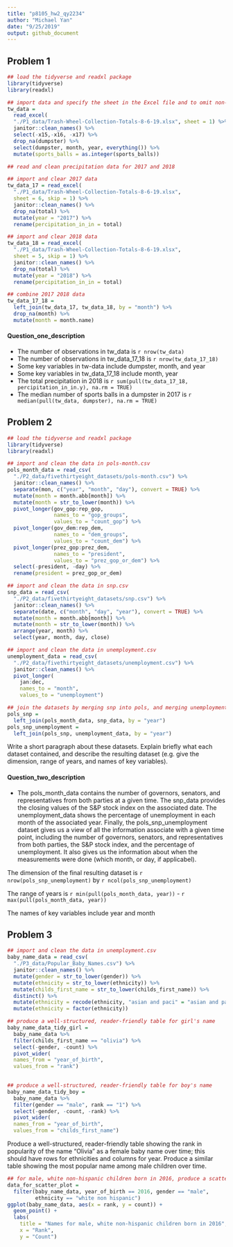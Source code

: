 ```yaml
---
title: "p8105_hw2_qy2234"
author: "Michael Yan"
date: "9/25/2019"
output: github_document
---
```


## Problem 1

```r
## load the tidyverse and readxl package
library(tidyverse)
library(readxl)

## import data and specify the sheet in the Excel file and to omit non-data entries
tw_data = 
  read_excel(
  "./P1_data/Trash-Wheel-Collection-Totals-8-6-19.xlsx", sheet = 1) %>%
  janitor::clean_names() %>% 
  select(-x15,-x16, -x17) %>% 
  drop_na(dumpster) %>%
  select(dumpster, month, year, everything()) %>% 
  mutate(sports_balls = as.integer(sports_balls))
```

```r
## read and clean precipitation data for 2017 and 2018

## import and clear 2017 data
tw_data_17 = read_excel(
  "./P1_data/Trash-Wheel-Collection-Totals-8-6-19.xlsx", 
  sheet = 6, skip = 1) %>%
  janitor::clean_names() %>% 
  drop_na(total) %>% 
  mutate(year = "2017") %>% 
  rename(percipitation_in_in = total)

## import and clear 2018 data
tw_data_18 = read_excel(
  "./P1_data/Trash-Wheel-Collection-Totals-8-6-19.xlsx", 
  sheet = 5, skip = 1) %>%
  janitor::clean_names() %>% 
  drop_na(total) %>% 
  mutate(year = "2018") %>% 
  rename(percipitation_in_in = total)

## combine 2017 2018 data
tw_data_17_18 = 
  left_join(tw_data_17, tw_data_18, by = "month") %>% 
  drop_na(month) %>%
  mutate(month = month.name)
```
#### Question_one_description
* The number of observations in tw_data is 
`r nrow(tw_data)`
* The number of observations in tw_data_17_18 is 
`r nrow(tw_data_17_18)`
* Some key variables in tw-data include 
dumpster, month, and year
* Some key variables in tw_data_17_18 include 
month, year
* The total precipitation in 2018 is 
`r sum(pull(tw_data_17_18, percipitation_in_in.y), na.rm = TRUE)`
* The median number of sports balls in a dumpster in 2017 is
`r median(pull(tw_data, dumpster), na.rm = TRUE)`


## Problem 2

```r
## load the tidyverse and readxl package
library(tidyverse)
library(readxl)

## import and clean the data in pols-month.csv
pols_month_data = read_csv(
  "./P2_data/fivethirtyeight_datasets/pols-month.csv") %>% 
  janitor::clean_names() %>% 
  separate(mon, c("year", "month", "day"), convert = TRUE) %>% 
  mutate(month = month.abb[month]) %>% 
  mutate(month = str_to_lower(month)) %>% 
  pivot_longer(gov_gop:rep_gop, 
               names_to = "gop_groups",
               values_to = "count_gop") %>% 
  pivot_longer(gov_dem:rep_dem, 
               names_to = "dem_groups",
               values_to = "count_dem") %>% 
  pivot_longer(prez_gop:prez_dem, 
               names_to = "president",
               values_to = "prez_gop_or_dem") %>% 
  select(-president, -day) %>% 
  rename(president = prez_gop_or_dem)
```

```r
## import and clean the data in snp.csv
snp_data = read_csv(
  "./P2_data/fivethirtyeight_datasets/snp.csv") %>% 
  janitor::clean_names() %>% 
  separate(date, c("month", "day", "year"), convert = TRUE) %>% 
  mutate(month = month.abb[month]) %>% 
  mutate(month = str_to_lower(month)) %>%
  arrange(year, month) %>% 
  select(year, month, day, close)
```

```r
## import and clean the data in unemployment.csv
unemployment_data = read_csv(
  "./P2_data/fivethirtyeight_datasets/unemployment.csv") %>%
  janitor::clean_names() %>% 
  pivot_longer(
    jan:dec,
    names_to = "month", 
    values_to = "unemployment") 
```

```r
## join the datasets by merging snp into pols, and merging unemployment into the result
pols_snp = 
  left_join(pols_month_data, snp_data, by = "year")
pols_snp_unemployment = 
  left_join(pols_snp, unemployment_data, by = "year")
```
Write a short paragraph about these datasets. Explain briefly what each dataset contained, and describe the resulting dataset (e.g. give the dimension, range of years, and names of key variables).

#### Question_two_description
* The pols_month_data contains the number of governors, senators, and representatives 
from both parties at a given time. The snp_data provides the closing values of the 
S&P stock index on the associated date. The unemployment_data shows 
the percentage of unemployment in each month of the associated year. Finally, 
the pols_snp_unemployment dataset gives us a view of 
all the information associate with a given time point, 
including the number of governors, senators, and representatives 
from both parties, the S&P stock index, and the percentage of unemployment. 
It also gives us the information about when the measurements were done
(which month, or day, if applicabel).

The dimension of the final resulting dataset is 
`r nrow(pols_snp_unemployment)` by `r ncol(pols_snp_unemployment)`

The range of years is 
`r min(pull(pols_month_data, year))` - `r max(pull(pols_month_data, year))` 

The names of key variables include year and month


## Problem 3

```r
## import and clean the data in unemployment.csv
baby_name_data = read_csv(
  "./P3_data/Popular_Baby_Names.csv") %>%
  janitor::clean_names() %>% 
  mutate(gender = str_to_lower(gender)) %>% 
  mutate(ethnicity = str_to_lower(ethnicity)) %>% 
  mutate(childs_first_name = str_to_lower(childs_first_name)) %>% 
  distinct() %>% 
  mutate(ethnicity = recode(ethnicity, "asian and paci" = "asian and pacific islander")) %>%   mutate(ethnicity = recode(ethnicity, "black non hisp" = "black non hispanic")) %>%           mutate(ethnicity = recode(ethnicity, "white non hisp" = "white non hispanic")) %>% 
  mutate(ethnicity = factor(ethnicity))
```

```r
## produce a well-structured, reader-friendly table for girl's name
baby_name_data_tidy_girl = 
  baby_name_data %>% 
  filter(childs_first_name == "olivia") %>% 
  select(-gender, -count) %>% 
  pivot_wider(
  names_from = "year_of_birth", 
  values_from = "rank") 
   

## produce a well-structured, reader-friendly table for boy's name
baby_name_data_tidy_boy = 
  baby_name_data %>% 
  filter(gender == "male", rank == "1") %>% 
  select(-gender, -count, -rank) %>% 
  pivot_wider(
  names_from = "year_of_birth", 
  values_from = "childs_first_name")
```
Produce a well-structured, reader-friendly table showing the rank in popularity of the name “Olivia” as a female baby name over time; this should have rows for ethnicities and columns for year. Produce a similar table showing the most popular name among male children over time.
```r
## for male, white non-hispanic children born in 2016, produce a scatter plot
data_for_scatter_plot = 
  filter(baby_name_data, year_of_birth == 2016, gender == "male", 
         ethnicity == "white non hispanic")
ggplot(baby_name_data, aes(x = rank, y = count)) + 
  geom_point() + 
  labs(
    title = "Names for male, white non-hispanic children born in 2016",
    x = "Rank",
    y = "Count")
```








